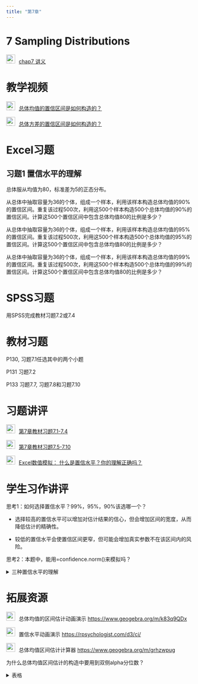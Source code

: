 ```yaml
---
title: "第7章"
---
```


# 7 Sampling Distributions

<img src="img/teacher.png" alt="讲义" style="width: 24px; height: 24px;margin-right: 10px">[chap7
        讲义](https://lizongzhang.github.io/business_stat/chap7.html) 

# 教学视频

<img src="img/video.png" alt="讲义" style="width: 24px; height: 24px;margin-right: 10px">[总体均值的置信区间是如何构造的？](https://www.bilibili.com/video/BV1j64y1f7rY/)
            
<img src="img/video.png" alt="讲义" style="width: 24px; height: 24px;margin-right: 10px">[总体方差的置信区间是如何构造的？](https://www.bilibili.com/video/BV1PV411h7rP/)


# Excel习题

## 习题1 置信水平的理解

总体服从均值为80，标准差为5的正态分布。

从总体中抽取容量为36的个体，组成一个样本，利用该样本构造总体均值的90%的置信区间。重复该过程500次，利用这500个样本构造500个总体均值的90%的置信区间。计算这500个置信区间中包含总体均值80的比例是多少？

从总体中抽取容量为36的个体，组成一个样本，利用该样本构造总体均值的95%的置信区间。重复该过程500次，利用这500个样本构造500个总体均值的95%的置信区间。计算这500个置信区间中包含总体均值80的比例是多少？

从总体中抽取容量为36的个体，组成一个样本，利用该样本构造总体均值的99%的置信区间。重复该过程500次，利用这500个样本构造500个总体均值的99%的置信区间。计算这500个置信区间中包含总体均值80的比例是多少？


# SPSS习题

用SPSS完成教材习题7.2或7.4



# 教材习题

P130, 习题7.1任选其中的两个小题

P131 习题7.2 

P133 习题7.7, 习题7.8和习题7.10


# 习题讲评

<img src="img/video.png" alt="讲义" style="width: 24px; height: 24px;margin-right: 10px">[第7章教材习题7.1-7.4](https://www.bilibili.com/video/BV1RX4y147gw/)

<img src="img/video.png" alt="讲义" style="width: 24px; height: 24px;margin-right: 10px">[第7章教材习题7.5-7.10](https://www.bilibili.com/video/BV1Fo4y1P7b5/)

<img src="img/video.png" alt="讲义" style="width: 24px; height: 24px;margin-right: 10px">[Excel数值模拟： 什么是置信水平？你的理解正确吗？](https://www.bilibili.com/video/BV1eM411D7Va/)

# 学生习作讲评

思考1：如何选择置信水平？99%，95%，90%该选哪一个？

  - 选择较高的置信水平可以增加对估计结果的信心，但会增加区间的宽度，从而降低估计的精确性。

  - 较低的置信水平会使置信区间更窄，但可能会增加真实参数不在该区间内的风险。
  
思考2：本题中，能用=confidence.norm()来模拟吗？

<details>
  <summary>三种置信水平的理解</summary>

![](img/chap7exstu1.png){.lightbox} 
  
</details> 



# 拓展资源

<img src="img/link.png" style="width: 24px; height: 24px;margin-right: 10px">总体均值的区间估计动画演示 <https://www.geogebra.org/m/k83q9QDx>{target="_blank"}

<img src="img/link.png" style="width: 24px; height: 24px;margin-right: 10px">置信水平动画演示 <https://rpsychologist.com/d3/ci/>{target="_blank"}


<img src="img/link.png" style="width: 24px; height: 24px;margin-right: 10px">总体均值区间估计计算器 <https://www.geogebra.org/m/grhzwpug>{target="_blank"}

为什么总体均值区间估计的构造中要用到双侧alpha分位数？

<details>
  <summary>表格</summary>

![](img/symmetric.png){.lightbox} 
  
  
<details>  
